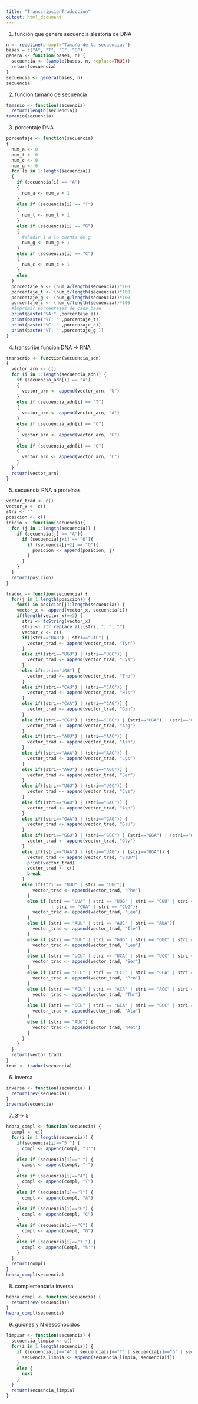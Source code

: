 ---
title: "TranscripcionTraduccion"
output: html_document
---
1. función que genere secuencia aleatoria de DNA
```{r}
n <- readline(prompt="Tamaño de la secuencia:")
bases = c("A", "T", "C", "G")
genera <- function(bases, n) {
  secuencia <- (sample(bases, n, replace=TRUE))
  return(secuencia)
}
secuencia <- genera(bases, n)
secuencia
```
2. función tamaño de secuencia 
```{r}
tamanio <- function(secuencia)
  return(length(secuencia))
tamanio(secuencia)
```
3. porcentaje DNA
```{r}
porcentaje <- function(secuencia) 
{
  num_a <- 0
  num_t <- 0
  num_c <- 0
  num_g <- 0
  for (i in 1:length(secuencia))
  {
    if (secuencia[i] == "A")
    {
      num_a <- num_a + 1
    }
    else if (secuencia[i] == "T")
    {
      num_t <- num_t + 1
    }
    else if (secuencia[i] == "G")
    {
      #añadir 1 a la cuenta de g
      num_g <- num_g + 1
    }
    else if (secuencia[i] == "C")
    {
      num_c <- num_c + 1
    }
    else
  }
  porcentaje_a <- (num_a/length(secuencia))*100
  porcentaje_t <- (num_t/length(secuencia))*100
  porcentaje_g <- (num_g/length(secuencia))*100
  porcentaje_c <- (num_c/length(secuencia))*100
  #Imprimir porcentajes de cada base
  print(paste("%A:" ,porcentaje_a))
  print(paste("%T: " ,porcentaje_t))
  print(paste("%C: " ,porcentaje_c))
  print(paste("%T: " ,porcentaje_g ))
}
```
4. transcribe función DNA -> RNA
```{r}
transcrip <- function(secuencia_adn)
{
  vector_arn <- c()
  for (i in 1:length(secuencia_adn)) {
    if (secuencia_adn[i] == "A")
    {
      vector_arn <- append(vector_arn, "U")
    }
    else if (secuencia_adn[i] == "T")
    {
      vector_arn <- append(vector_arn, "A")
    }
    else if (secuencia_adn[i] == "C")
    {
      vector_arn <- append(vector_arn, "G")
    }
    else if (secuencia_adn[i] == "G")
    {
      vector_arn <- append(vector_arn, "C")
    }
  }
  return(vector_arn)
}
```
5. secuencia RNA a proteínas
```{r}
vector_trad <- c()
vector_x <- c()
stri <- ""
posicion <- c()
inicio <- function(secuencia){
  for (j in 1:length(secuencia)) {
    if (secuencia[j] == "A"){
      if (secuencia[j+1] == "U"){
        if (secuencia[j+2] == "G"){
          posicion <- append(posicion, j)
        }
      }
    }
  }
  return(posicion)
}

traduc -> function(secuencia) {
  for(j in 1:length(posicion)) {
    for(i in posicion[j]:length(secuencia)) {
    vector_x <- append(vector_x, secuencia[i])
    if(length(vector_x)==3) {
      stri <- toString(vector_x)
      stri <- str_replace_all(stri, ", ", "")
      vector_x <- c()
      if((stri=="UAU") | stri=="UAC") {
        vector_trad <- append(vector_trad, "Tyr")
      }
      else if((stri=="UGU") | (stri=="UGC")) {
        vector_trad <- append(vector_trad, "Cys")
      }
      else if(stri=="UGG") {
        vector_trad <- append(vector_trad, "Trp")
      }
      else if((stri=="CAU") | (stri=="CAC")) {
        vector_trad <- append(vector_trad, "His")
      }
      else if((stri=="CAA") | (stri=="CAG")) {
        vector_trad <- append(vector_trad, "Gin")
      }
      else if((stri=="CGU") | (stri=="CGC") | (stri=="CGA") | (stri=="CGG") | (stri=="AGA") | (stri=="AGG")) {
        vector_trad <- append(vector_trad, "Arg")
      }
      else if((stri=="AUU") | (stri=="AAC")) {
        vector_trad <- append(vector_trad, "Asn")
      }
      else if((stri=="AAA") | (stri=="AAG")) {
        vector_trad <- append(vector_trad, "Lys")
      }
      else if((stri=="AGU") | (stri=="AGC")) {
        vector_trad <- append(vector_trad, "Ser")
      }
      else if((stri=="UGU") | (stri=="UGC")) {
        vector_trad <- append(vector_trad, "Cys")
      }
      else if((stri=="GAU") | (stri=="GAC")) {
        vector_trad <- append(vector_trad, "Asp")
      }
      else if((stri=="GAA") | (stri=="GAG")) {
        vector_trad <- append(vector_trad, "Glu")
      }
      else if((stri=="GGU") | (stri=="GGC") | (stri=="GGA") | (stri=="GGG")) {
        vector_trad <- append(vector_trad, "Gly")
      }
      else if((stri=="UAA") | (stri=="UAG") | (stri=="UGA")) {
        vector_trad <- append(vector_trad, "STOP")
        print(vector_trad)
        vector_trad <- c()
        break
      }
      else if(stri == "UUU" | stri == "UUC"){
          vector_trad <- append(vector_trad, "Phe")
        }
        else if (stri == "UUA" | stri == "UUG" | stri == "CUU" | stri == "CUC" 
                 | stri == "CUA" | stri == "CUG"){
          vector_trad <- append(vector_trad, "Leu")
        }
        else if (stri == "AUU" | stri == "AUC" | stri == "AUA"){
          vector_trad <- append(vector_trad, "Ile")
        }
        else if (stri == "GUU" | stri == "GUG" | stri == "GUC" | stri == "GUA"){
          vector_trad <- append(vector_trad, "Leu")
        }
        else if (stri == "UCU" | stri == "UCA" | stri == "UCC" | stri == "UCG"){
          vector_trad <- append(vector_trad, "Ser")
        }
        else if (stri == "CCU" | stri == "CCC" | stri == "CCA" | stri == "CCG"){
          vector_trad <- append(vector_trad, "Pro")
        }
        else if (stri == "ACU" | stri == "ACA" | stri == "ACC" | stri == "ACG"){
          vector_trad <- append(vector_trad, "Thr")
        }
        else if (stri == "GCU" | stri == "GCA" | stri == "GCC" | stri == "GCG"){
          vector_trad <- append(vector_trad, "Ala")
        }
        else if (stri == "AUG") {
          vector_trad <- append(vector_trad, "Met")
        }
      }
    }
  }
  return(vector_trad)
}
trad <- traduc(secuencia)
```

6. inversa
```{r}
inversa <- function(secuencia) {
  return(rev(secuencia))
}
inversa(secuencia)
```
7. 3'-> 5'
```{r}
hebra_compl <- function(secuencia) {
  compl <- c()
  for(i in 1:length(secuencia)) {
    if(secuencia[i]=="5'") {
      compl <- append(compl, "3'")
    }
    else if (secuencia[i]=="-") {
      compl <- append(compl, "-")
    }
    else if (secuencia[i]=="A") {
      compl <- append(compl, "T")
    }
    else if (secuencia[i]=="T") {
      compl <- append(compl, "A")
    }
    else if (secuencia[i]=="G") {
      compl <- append(compl, "C")
    }
    else if (secuencia[i]=="C") {
      compl <- append(compl, "G")
    }
    else if (secuencia[i]=="3'") {
      compl <- append(Compl, "5'")
    }
  }
  return(compl)
}
hebra_compl(secuencia)
```

8. complementaria inversa
```{r}
hebra_compl <- function(secuencia) {
  return(rev(secuencia))
}
hebra_compl(secuencia)
```

9. guiones y N desconocidos
```{r}
limpiar <- function(secuencia) {
  secuencia_limpia <- c()
  for(i in 1:length(secuencia)) {
    if (secuencia[i]=="A" | secuencia[i]=="T" | secuencia[i]=="G" | secuencia[i]=="C") {
      secuencia_limpia <- append(secuencia_limpia, secuencia[i])
    }
    else {
      next
    }
  }
  return(secuencia_limpia)
}
```

